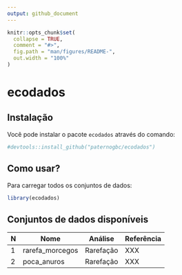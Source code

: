 ```yaml
---
output: github_document
---
```


<!-- README.md is generated from README.Rmd. Please edit that file -->

```r
knitr::opts_chunk$set(
  collapse = TRUE,
  comment = "#>",
  fig.path = "man/figures/README-",
  out.width = "100%"
)
```

# ecodados

<!-- badges: start -->
<!-- badges: end -->

## Instalação

Você pode instalar o pacote `ecodados` através do comando:

```r
#devtools::install_github("paternogbc/ecodados")
```

## Como usar?

Para carregar todos os conjuntos de dados:

```r
library(ecodados)
```

## Conjuntos de dados disponíveis

N | Nome                | Análise        | Referência     |
--| ------------------- | -------------- | ---------------| 
1 | rarefa_morcegos     | Rarefação      | XXX            | 
2 | poca_anuros         | Rarefação      | XXX            |


